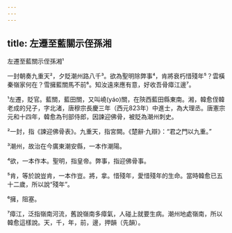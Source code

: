 ```yaml
---
---
---
```

title: 左遷至藍關示侄孫湘
---




左遷至藍關示侄孫湘¹

一封朝奏九重天²，夕貶潮州路八千³。欲為聖明除弊事⁴，肯將衰朽惜殘年⁵？雲橫秦嶺家何在？雪擁藍關馬不前⁶。知汝遠來應有意，好收吾骨瘴江邊⁷。

¹左遷，貶官。藍關，藍田關，又叫嶢(yáo)關，在陝西藍田縣東南。湘，韓愈侄韓老成的兒子，字北渚，唐穆宗長慶三年（西元823年）中進士，為大理丞。唐憲宗元和十四年，韓愈為刊部侍郎，因諫迎佛骨，被貶為潮州刺史。

²一封，指《諫迎佛骨表》。九重天，指宮闕。《楚辭·九辯》：“君之門以九重。”

³潮州，故治在今廣東潮安縣，一本作潮陽。

⁴欲，一本作本。聖明，指皇帝。弊事，指迎佛骨事。

⁵肯，等於說豈肯，一本作豈。將，拿。惜殘年，愛惜殘年的生命。當時韓愈已五十二歲，所以說“殘年”。

⁶擁，阻塞。

⁷瘴江，泛指嶺南河流，舊說嶺南多瘴氣，人碰上就要生病。潮州地處嶺南，所以韓愈這樣說。天，千，年，前，邊，押韻（先韻）。